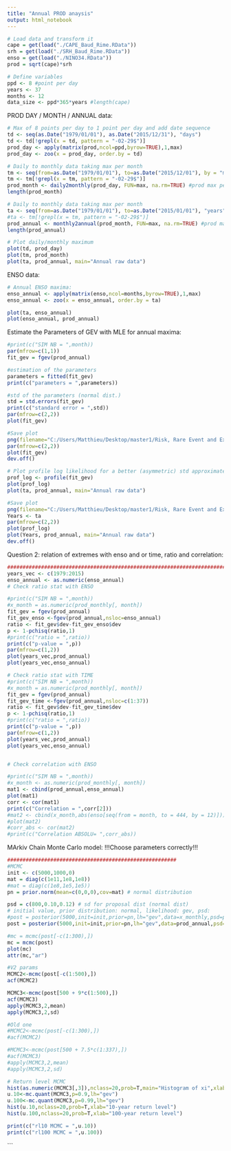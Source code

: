 ---
title: "Annual PROD anaysis"
output: html_notebook
---


```{r}
# Load data and transform it 
cape = get(load("./CAPE_Baud_Rime.RData"))
srh = get(load("./SRH_Baud_Rime.RData"))
enso = get(load("./NINO34.RData"))
prod = sqrt(cape)*srh
```


```{r}
# Define variables
ppd <- 8 #point per day
years <- 37
months <- 12
data_size <- ppd*365*years #length(cape)
```

PROD DAY / MONTH / ANNUAL data:
```{r}

# Max of 8 points per day to 1 point per day and add date sequence 
td <- seq(as.Date("1979/01/01"), as.Date("2015/12/31"), "days")
td <- td[!grepl(x = td, pattern = "-02-29$")]
prod_day <- apply(matrix(prod,ncol=ppd,byrow=TRUE),1,max)
prod_day <- zoo(x = prod_day, order.by = td)

# Daily to monthly data taking max per month
tm <- seq(from=as.Date("1979/01/01"), to=as.Date("2015/12/01"), by = "month")
tm <- tm[!grepl(x = tm, pattern = "-02-29$")]
prod_month <- daily2monthly(prod_day, FUN=max, na.rm=TRUE) #prod max per month
length(prod_month)

# Daily to monthly data taking max per month
ta <- seq(from=as.Date("1979/01/01"), to=as.Date("2015/01/01"), "years")
#ta <- tm[!grepl(x = tm, pattern = "-02-29$")]
prod_annual <- monthly2annual(prod_month, FUN=max, na.rm=TRUE) #prod max per month
length(prod_annual)

# Plot daily/monthly maximum
plot(td, prod_day)
plot(tm, prod_month)
plot(ta, prod_annual, main="Annual raw data")

```

ENSO data:
```{r}
# Annual ENSO maxima:
enso_annual <- apply(matrix(enso,ncol=months,byrow=TRUE),1,max)
enso_annual <- zoo(x = enso_annual, order.by = ta)

plot(ta, enso_annual)
plot(enso_annual, prod_annual)

```

Estimate the Parameters of GEV with MLE for annual maxima:
```{r}
#print(c("SIM NB = ",month))
par(mfrow=c(1,1))
fit_gev = fgev(prod_annual)

#estimation of the parameters
parameters = fitted(fit_gev) 
print(c("parameters = ",parameters))

#std of the parameters (normal dist.)
std = std.errors(fit_gev)
print(c("standard error = ",std))
par(mfrow=c(2,2))
plot(fit_gev)

#Save plot
png(filename="C:/Users/Matthieu/Desktop/master1/Risk, Rare Event and Extremes/projectRisk-master/rapport/images/annual_gev_mle.png")
par(mfrow=c(2,2))
plot(fit_gev)
dev.off()

# Plot profile log likelihood for a better (asymmetric) std approximate
prof_log <- profile(fit_gev)
plot(prof_log)
plot(ta, prod_annual, main="Annual raw data")

#Save plot
png(filename="C:/Users/Matthieu/Desktop/master1/Risk, Rare Event and Extremes/projectRisk-master/rapport/images/annual_gev_prof_log_mle.png")
Years <- ta
par(mfrow=c(2,2))
plot(prof_log)
plot(Years, prod_annual, main="Annual raw data")
dev.off()
```


Question 2: relation of extremes with enso and or time, ratio and correlation:
```{r}
########################################################################
years_vec <- c(1979:2015)
enso_annual <- as.numeric(enso_annual)
# Check ratio stat with ENSO

#print(c("SIM NB = ",month))
#x_month = as.numeric(prod_monthly[, month])
fit_gev = fgev(prod_annual)
fit_gev_enso <-fgev(prod_annual,nsloc=enso_annual)
ratio <- fit_gev$dev-fit_gev_enso$dev
p <- 1-pchisq(ratio,1)
#print(c("ratio = ",ratio))
print(c("p-value = ",p))
par(mfrow=c(1,2))
plot(years_vec,prod_annual)
plot(years_vec,enso_annual)

# Check ratio stat with TIME
#print(c("SIM NB = ",month))
#x_month = as.numeric(prod_monthly[, month])
fit_gev = fgev(prod_annual)
fit_gev_time <-fgev(prod_annual,nsloc=c(1:37))
ratio <- fit_gev$dev-fit_gev_time$dev
p <- 1-pchisq(ratio,1)
#print(c("ratio = ",ratio))
print(c("p-value = ",p))
par(mfrow=c(1,2))
plot(years_vec,prod_annual)
plot(years_vec,enso_annual)


# Check correlation with ENSO

#print(c("SIM NB = ",month))
#x_month <- as.numeric(prod_monthly[, month])
mat1 <- cbind(prod_annual,enso_annual)
plot(mat1)
corr <- cor(mat1)
print(c("Correlation = ",corr[2]))
#mat2 <- cbind(x_month,abs(enso[seq(from = month, to = 444, by = 12)]))
#plot(mat2)
#corr_abs <- cor(mat2)
#print(c("Correlation ABSOLU= ",corr_abs))

```

MArkiv Chain Monte Carlo model:
!!!Choose parameters correctly!!!
```{r}
#######################################################
#MCMC
init <- c(5000,1000,0)
mat = diag(c(1e11,1e8,1e8))
#mat = diag(c(1e8,1e5,1e5))
pn = prior.norm(mean=c(0,0,0),cov=mat) # normal distribution

psd = c(800,0.10,0.12) # sd for proposal dist (normal dist)
# initial value, prior distribution: normal, likelihood: gev, psd: 
#post = posterior(5000,init=init,prior=pn,lh="gev",data=x_monthly,psd=psd)
post = posterior(5000,init=init,prior=pn,lh="gev",data=prod_annual,psd=psd)

#mc = mcmc(post[-c(1:300),])
mc = mcmc(post)
plot(mc)
attr(mc,"ar")

#V2 params
MCMC2<-mcmc(post[-c(1:500),])
acf(MCMC2)

MCMC3<-mcmc(post[500 + 9*c(1:500),])
acf(MCMC3)
apply(MCMC3,2,mean)
apply(MCMC3,2,sd)

#Old one
#MCMC2<-mcmc(post[-c(1:300),])
#acf(MCMC2)

#MCMC3<-mcmc(post[500 + 7.5*c(1:337),])
#acf(MCMC3)
#apply(MCMC3,2,mean)
#apply(MCMC3,2,sd)

# Return level MCMC
hist(as.numeric(MCMC3[,3]),nclass=20,prob=T,main="Histogram of xi",xlab="xi")
u.10<-mc.quant(MCMC3,p=0.9,lh="gev")
u.100<-mc.quant(MCMC3,p=0.99,lh="gev")
hist(u.10,nclass=20,prob=T,xlab="10-year return level")
hist(u.100,nclass=20,prob=T,xlab="100-year return level")

print(c("rl10 MCMC = ",u.10))
print(c("rl100 MCMC = ",u.100))
```














```
























